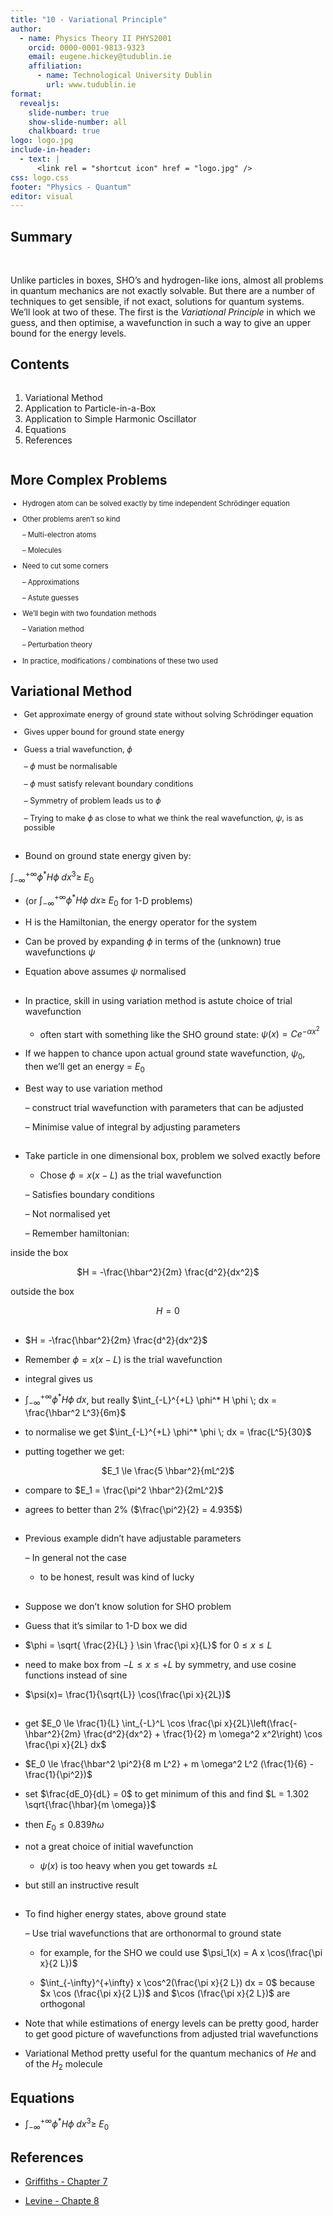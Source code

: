 ```yaml
---
title: "10 - Variational Principle"
author:
  - name: Physics Theory II PHYS2001
    orcid: 0000-0001-9813-9323
    email: eugene.hickey@tudublin.ie
    affiliation: 
      - name: Technological University Dublin
        url: www.tudublin.ie
format:
  revealjs:
    slide-number: true
    show-slide-number: all
    chalkboard: true
logo: logo.jpg
include-in-header:
  - text: |
      <link rel = "shortcut icon" href = "logo.jpg" />
css: logo.css
footer: "Physics - Quantum"
editor: visual
---
```


## Summary

<br>

Unlike particles in boxes, SHO's and hydrogen-like ions, almost all problems in quantum mechanics are not exactly solvable. But there are a number of techniques to get sensible, if not exact, solutions for quantum systems. We'll look at two of these. The first is the *Variational Principle* in which we guess, and then optimise, a wavefunction in such a way to give an upper bound for the energy levels.

## Contents

:::::::: columns
:::: {.column width="100%"}
::: {style="font-size: 100%;"}
1.  Variational Method
2.  Application to Particle-in-a-Box
3.  Application to Simple Harmonic Oscillator
4.  Equations
5.  References
:::
::::

::: {.column width="0%"}
:::

:::: {.column width="0%"}
::: {style="font-size: 90%;"}
:::
::::
::::::::

## More Complex Problems

::: {style="font-size: 80%;"}
-   Hydrogen atom can be solved exactly by time independent Schrödinger equation

-   Other problems aren’t so kind

    – Multi-electron atoms

    – Molecules

-   Need to cut some corners

    – Approximations

    – Astute guesses

-   We’ll begin with two foundation methods

    – Variation method

    – Perturbation theory

-   In practice, modifications / combinations of these two used
:::

## Variational Method

::: {style="font-size: 90%;"}
-   Get approximate energy of ground state without solving Schrödinger equation

-   Gives upper bound for ground state energy

-   Guess a trial wavefunction, $\phi$

    – $\phi$ must be normalisable

    – $\phi$ must satisfy relevant boundary conditions

    – Symmetry of problem leads us to $\phi$

    – Trying to make $\phi$ as close to what we think the real wavefunction, $\psi$, is as possible
:::

## 

-   Bound on ground state energy given by:

$\int_{-\infty}^{+\infty} \phi^* H \phi \; dx^3 \ge \; E_0$

-   (or $\int_{-\infty}^{+\infty} \phi^* H \phi \; dx \ge \; E_0$ for 1-D problems)

-   H is the Hamiltonian, the energy operator for the system

-   Can be proved by expanding $\phi$ in terms of the (unknown) true wavefunctions $\psi$

-   Equation above assumes $\psi$ normalised

## 

-   In practice, skill in using variation method is astute choice of trial wavefunction

    -   often start with something like the SHO ground state: $\psi(x) = C e^{-\alpha x^2}$

-   If we happen to chance upon actual ground state wavefunction, $\psi_0$, then we’ll get an energy = $E_0$

-   Best way to use variation method

    – construct trial wavefunction with parameters that can be adjusted

    – Minimise value of integral by adjusting parameters

## 

-   Take particle in one dimensional box, problem we solved exactly before

    -   Chose $\phi = x(x-L)$ as the trial wavefunction

    – Satisfies boundary conditions

    – Not normalised yet

    – Remember hamiltonian:

inside the box

<center>$H = -\frac{\hbar^2}{2m}  \frac{d^2}{dx^2}$</center>

outside the box

<center>$H = 0$</center>

## 

-   $H = -\frac{\hbar^2}{2m}  \frac{d^2}{dx^2}$

-   Remember $\phi = x(x-L)$ is the trial wavefunction

-   integral gives us

-   $\int_{-\infty}^{+\infty} \phi^* H \phi \; dx$, but really $\int_{-L}^{+L} \phi^* H \phi \; dx = \frac{\hbar^2 L^3}{6m}$

-   to normalise we get $\int_{-L}^{+L} \phi^* \phi \; dx = \frac{L^5}{30}$

-   putting together we get:

<center>$E_1 \le \frac{5 \hbar^2}{mL^2}$</center>

-   compare to $E_1 = \frac{\pi^2 \hbar^2}{2mL^2}$

-   agrees to better than 2% ($\frac{\pi^2}{2} = 4.935$)

## 

-   Previous example didn’t have adjustable parameters

    – In general not the case

    -   to be honest, result was kind of lucky

## 

-   Suppose we don’t know solution for SHO problem

-   Guess that it’s similar to 1-D box we did

-   $\phi = \sqrt{ \frac{2}{L} } \sin \frac{\pi x}{L}$ for $0 \le x \le L$

-   need to make box from $-L \le x \le +L$ by symmetry, and use cosine functions instead of sine

-   $\psi(x)= \frac{1}{\sqrt{L}} \cos(\frac{\pi x}{2L})$

## 

-   get $E_0 \le \frac{1}{L} \int_{-L}^L \cos \frac{\pi x}{2L}\left(\frac{- \hbar^2}{2m} \frac{d^2}{dx^2} + \frac{1}{2} m \omega^2 x^2\right) \cos \frac{\pi x}{2L} dx$

-   $E_0 \le \frac{\hbar^2 \pi^2}{8 m L^2} +  m \omega^2 L^2 (\frac{1}{6} - \frac{1}{\pi^2})$

-   set $\frac{dE_0}{dL} = 0$ to get minimum of this and find $L = 1.302 \sqrt{\frac{\hbar}{m \omega}}$

-   then $E_0 \le 0.839 \hbar \omega$

-   not a great choice of initial wavefunction

    -   $\psi(x)$ is too heavy when you get towards $\pm L$

-   but still an instructive result

## 

-   To find higher energy states, above ground state

    – Use trial wavefunctions that are orthonormal to ground state

    -   for example, for the SHO we could use $\psi_1(x) = A x \cos(\frac{\pi x}{2 L})$

    -   $\int_{-\infty}^{+\infty} x \cos^2(\frac{\pi x}{2 L}) dx = 0$ because $x \cos (\frac{\pi x}{2 L})$ and $\cos (\frac{\pi x}{2 L})$ are orthogonal

-   Note that while estimations of energy levels can be pretty good, harder to get good picture of wavefunctions from adjusted trial wavefunctions

-   Variational Method pretty useful for the quantum mechanics of $He$ and of the $H_2$ molecule

## Equations

-   $\int_{-\infty}^{+\infty} \phi^* H \phi \; dx^3 \ge \; E_0$

## References

-   [Griffiths - Chapter 7](https://library.tudublin.ie/record=b1229083){target="_blank"}

-   [Levine - Chapte 8](https://library.tudublin.ie/record=b2298414){target="_blank"}
